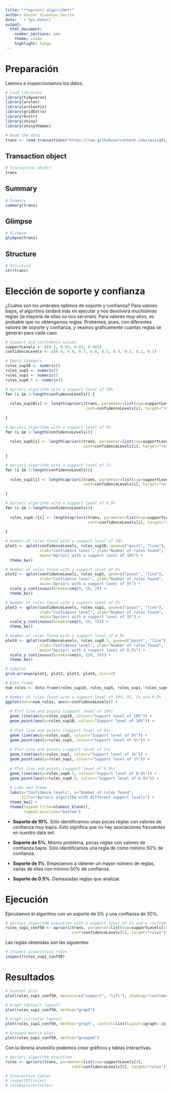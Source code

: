 ---
title: "**apriori algorithm**"
author: Xavier Vivancos García
date: '`r Sys.Date()`'
output: 
  html_document:
    number_sections: yes
    theme: cosmo
    highlight: tango
---

# Preparación {.tabset .tabset-fade .tabset-pills}

Leemos e inspeccionamos los datos.

```{r message=FALSE, warning=FALSE}
# Load libraries
library(tidyverse) 
library(arules) 
library(arulesViz) 
library(gridExtra)
library(knitr) 
library(shiny)
library(shinythemes)

# Read the data
trans <- read.transactions("https://raw.githubusercontent.com/xavivg91/machine-learning/main/apriori/transactions.csv", format="single", cols=c(3,4), sep=",", rm.duplicates=TRUE)
```

## Transaction object
```{r}
# Transaction object
trans
```

## Summary
```{r}
# Summary
summary(trans)
```

## Glimpse
```{r message=FALSE}
# Glimpse
glimpse(trans)
```

## Structure
```{r}
# Structure
str(trans)
```


# Elección de soporte y confianza

¿Cuáles son los umbrales óptimos de soporte y confianza? Para valores bajos, el algoritmo tardará más en ejecutar y nos devolverá muchísimas reglas (la mayoría de ellas no nos servirán). Para valores muy altos, es probable que no obtengamos reglas. Probemos, pues, con diferentes valores de soporte y confianza, y veamos gráficamente cuántas reglas se generan para cada caso.

```{r message=FALSE, warning=FALSE, results='hide'}
# Support and confidence values
supportLevels <- c(0.1, 0.05, 0.01, 0.005)
confidenceLevels <- c(0.9, 0.8, 0.7, 0.6, 0.5, 0.4, 0.3, 0.2, 0.1)

# Empty integers 
rules_sup10 <- numeric()
rules_sup5 <- numeric()
rules_sup1 <- numeric()
rules_sup0.5 <- numeric()

# Apriori algorithm with a support level of 10%
for (i in 1:length(confidenceLevels)) {
  
  rules_sup10[i] <- length(apriori(trans, parameter=list(sup=supportLevels[1], 
                                   conf=confidenceLevels[i], target="rules")))
  
}

# Apriori algorithm with a support level of 5%
for (i in 1:length(confidenceLevels)){
  
  rules_sup5[i] <- length(apriori(trans, parameter=list(sup=supportLevels[2], 
                                  conf=confidenceLevels[i], target="rules")))
  
}

# Apriori algorithm with a support level of 1%
for (i in 1:length(confidenceLevels)){
  
  rules_sup1[i] <- length(apriori(trans, parameter=list(sup=supportLevels[3], 
                                  conf=confidenceLevels[i], target="rules")))
  
}

# Apriori algorithm with a support level of 0.5%
for (i in 1:length(confidenceLevels)){
  
  rules_sup0.5[i] <- length(apriori(trans, parameter=list(sup=supportLevels[4], 
                                    conf=confidenceLevels[i], target="rules")))
  
}
```

```{r fig.align='center'}
# Number of rules found with a support level of 10%
plot1 <- qplot(confidenceLevels, rules_sup10, geom=c("point", "line"), 
               xlab="Confidence level", ylab="Number of rules found", 
               main="Apriori with a support level of 10%") +
  theme_bw()

# Number of rules found with a support level of 5%
plot2 <- qplot(confidenceLevels, rules_sup5, geom=c("point", "line"), 
               xlab="Confidence level", ylab="Number of rules found", 
               main="Apriori with a support level of 5%") + 
  scale_y_continuous(breaks=seq(0, 10, 2)) +
  theme_bw()

# Number of rules found with a support level of 1%
plot3 <- qplot(confidenceLevels, rules_sup1, geom=c("point", "line"), 
               xlab="Confidence level", ylab="Number of rules found", 
               main="Apriori with a support level of 1%") + 
  scale_y_continuous(breaks=seq(0, 50, 10)) +
  theme_bw()

# Number of rules found with a support level of 0.5%
plot4 <- qplot(confidenceLevels, rules_sup0.5, geom=c("point", "line"), 
               xlab="Confidence level", ylab="Number of rules found", 
               main="Apriori with a support level of 0.5%") + 
  scale_y_continuous(breaks=seq(0, 130, 20)) +
  theme_bw()

# Subplot
grid.arrange(plot1, plot2, plot3, plot4, ncol=2)
```

```{r fig.align='center'}
# Data frame
num_rules <- data.frame(rules_sup10, rules_sup5, rules_sup1, rules_sup0.5, confidenceLevels)

# Number of rules found with a support level of 10%, 5%, 1% and 0.5%
ggplot(data=num_rules, aes(x=confidenceLevels)) +
  
  # Plot line and points (support level of 10%)
  geom_line(aes(y=rules_sup10, colour="Support level of 10%")) + 
  geom_point(aes(y=rules_sup10, colour="Support level of 10%")) +
  
  # Plot line and points (support level of 5%)
  geom_line(aes(y=rules_sup5, colour="Support level of 5%")) +
  geom_point(aes(y=rules_sup5, colour="Support level of 5%")) +
  
  # Plot line and points (support level of 1%)
  geom_line(aes(y=rules_sup1, colour="Support level of 1%")) + 
  geom_point(aes(y=rules_sup1, colour="Support level of 1%")) +
  
  # Plot line and points (support level of 0.5%)
  geom_line(aes(y=rules_sup0.5, colour="Support level of 0.5%")) +
  geom_point(aes(y=rules_sup0.5, colour="Support level of 0.5%")) +
  
  # Labs and theme
  labs(x="Confidence levels", y="Number of rules found", 
       title="Apriori algorithm with different support levels") +
  theme_bw() +
  theme(legend.title=element_blank(),
        legend.position="bottom")
```

* **Soporte de 10%**. Sólo identificamos unas pocas reglas con valores de confianza muy bajos. Esto significa que no hay asociaciones frecuentes en nuestro data set. 

* **Soporte de 5%**. Mismo problema, pocas reglas con valores de confianza bajos. Sólo identificamos una regla de como mínimo 50% de confianza. 

* **Soporte de 1%**. Empezamos a obtener un mayor número de reglas, varias de ellas con mínimo 50% de confianza. 

* **Soporte de 0.5%**. Demasiadas reglas que analizar.

# Ejecución

Ejecutamos el algoritmo con un soporte de 5% y una confianza de 50%. 

```{r message=FALSE, warning=FALSE, results='hide'}
# Apriori algorithm execution with a support level of 1% and a confidence level of 50%
rules_sup1_conf50 <- apriori(trans, parameter=list(sup=supportLevels[3], 
                             conf=confidenceLevels[5], target="rules"))
```

Las reglas obtenidas son las siguientes:

```{r}
# Inspect association rules
inspect(rules_sup1_conf50)
```

# Resultados

```{r fig.align='center'}
# Scatter plot
plot(rules_sup1_conf50, measure=c("support", "lift"), shading="confidence")
```

```{r fig.align='center'}
# Graph (default layout)
plot(rules_sup1_conf50, method="graph")
```

```{r fig.align='center'}
# Graph (circular layout)
plot(rules_sup1_conf50, method="graph", control=list(layout=igraph::in_circle()))
```

```{r fig.align='center'}
# Grouped matrix plot
plot(rules_sup1_conf50, method="grouped")
```

Con la librería arulesViz podemos crear gráficos y tablas interactivas. 

```{r results='hide'}
# Apriori algorithm execution
rules <- apriori(trans, parameter=list(sup=supportLevels[4], 
                             conf=confidenceLevels[9], target="rules"))

# Interactive tables
# inspectDT(rules)
# ruleExplorer(rules)
```

